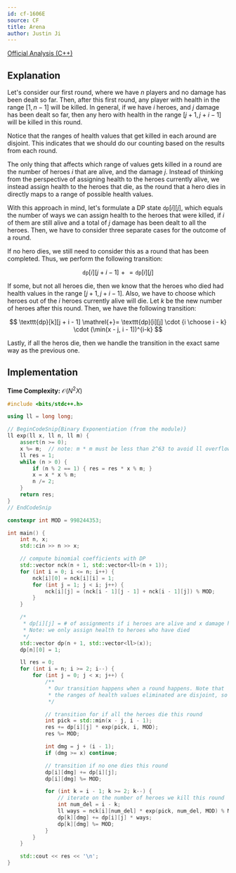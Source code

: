 ```yaml
---
id: cf-1606E
source: CF
title: Arena
author: Justin Ji
---
```


[Official Analysis (C++)](https://codeforces.com/blog/entry/96454)

## Explanation

Let's consider our first round, where we have $n$ players and no damage
has been dealt so far. Then, after this first round, any player with
health in the range $[1, n-1]$ will be killed. In general, if we have $i$ heroes, and $j$ damage has been dealt so far, then any hero with health in the range $[j + 1, j + i - 1]$ will be killed in this round.

Notice that the ranges of health values that get killed in each around are disjoint. This indicates that we should do our counting based on
the results from each round.

The only thing that affects which range of values gets killed in a round
are the number of heroes $i$ that are alive, and the damage $j$. Instead of thinking from the perspective of assigning health to the heroes currently alive, we instead assign health to the heroes that die, as
the round that a hero dies in directly maps to a range of possible health values.

With this approach in mind, let's formulate a DP state $\texttt{dp}[i][j]$, which equals the number of ways we can assign health to the heroes that were killed, if $i$ of them are still alive and a total of $j$ damage has been dealt to all the heroes. Then, we have to consider
three separate cases for the outcome of a round.

If no hero dies, we still need to consider this as a round that has been completed. Thus, we perform the following transition:

$$
\texttt{dp}[i][j + i - 1] \mathrel{+}= \texttt{dp}[i][j]
$$

If some, but not all heroes die, then we know that the heroes who died had health values in the range $[j + 1, j + i - 1]$. Also, we have to choose which heroes out of the $i$ heroes currently alive will die. Let $k$ be the new number of heroes after this round. Then, we have the following transition:

$$
\texttt{dp}[k][j + i - 1] \mathrel{+}= \texttt{dp}[i][j] \cdot {i \choose i - k} \cdot (\min(x - j, i - 1))^{i-k}
$$

Lastly, if all the heros die, then we handle the transition in the exact
same way as the previous one.

## Implementation

**Time Complexity:** $\mathcal{O}(N^2 X)$

<LanguageSection>
<CPPSection>

```cpp
#include <bits/stdc++.h>

using ll = long long;

// BeginCodeSnip{Binary Exponentiation (from the module)}
ll exp(ll x, ll n, ll m) {
	assert(n >= 0);
	x %= m;  // note: m * m must be less than 2^63 to avoid ll overflow
	ll res = 1;
	while (n > 0) {
		if (n % 2 == 1) { res = res * x % m; }
		x = x * x % m;
		n /= 2;
	}
	return res;
}
// EndCodeSnip

constexpr int MOD = 998244353;

int main() {
	int n, x;
	std::cin >> n >> x;

	// compute binomial coefficients with DP
	std::vector nck(n + 1, std::vector<ll>(n + 1));
	for (int i = 0; i <= n; i++) {
		nck[i][0] = nck[i][i] = 1;
		for (int j = 1; j < i; j++) {
			nck[i][j] = (nck[i - 1][j - 1] + nck[i - 1][j]) % MOD;
		}
	}

	/*
	 * dp[i][j] = # of assignments if i heroes are alive and x damage has been dealt
	 * Note: we only assign health to heroes who have died
	 */
	std::vector dp(n + 1, std::vector<ll>(x));
	dp[n][0] = 1;

	ll res = 0;
	for (int i = n; i >= 2; i--) {
		for (int j = 0; j < x; j++) {
			/**
			 * Our transition happens when a round happens. Note that
			 * the ranges of health values eliminated are disjoint, so this works.
			 */

			// transition for if all the heroes die this round
			int pick = std::min(x - j, i - 1);
			res += dp[i][j] * exp(pick, i, MOD);
			res %= MOD;

			int dmg = j + (i - 1);
			if (dmg >= x) continue;

			// transition if no one dies this round
			dp[i][dmg] += dp[i][j];
			dp[i][dmg] %= MOD;

			for (int k = i - 1; k >= 2; k--) {
				// iterate on the number of heroes we kill this round
				int num_del = i - k;
				ll ways = nck[i][num_del] * exp(pick, num_del, MOD) % MOD;
				dp[k][dmg] += dp[i][j] * ways;
				dp[k][dmg] %= MOD;
			}
		}
	}

	std::cout << res << '\n';
}
```

</CPPSection>
</LanguageSection>

